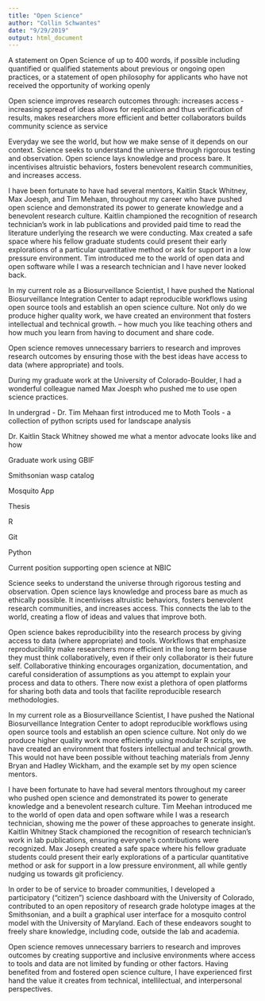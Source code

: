 ```yaml
---
title: "Open Science"
author: "Collin Schwantes"
date: "9/29/2019"
output: html_document
---
```


A statement on Open Science of up to 400 words, if possible including quantified or qualified statements about previous or ongoing open practices, or a statement of open philosophy for applicants who have not received the opportunity of working openly

Open science 
improves research outcomes through:
increases access - increasing spread of ideas
allows for replication and thus verification of results, 
makes researchers more efficient and better collaborators
builds community
science as service


Everyday we see the world, but how we make sense of it depends on our context. Science seeks to understand the universe through rigorous testing and observation. Open science lays knowledge and process bare. It incentivises altruistic behaviors, fosters benevolent research communities, and increases access.     


I have been fortunate to have had several mentors, Kaitlin Stack Whitney, Max Joesph, and Tim Mehaan, throughout my career who have pushed open science and demonstrated its power to generate knowledge and a benevolent research culture. Kaitlin championed the recognition of research technician's work in lab publications and provided paid time to read the literature underlying the research we were conducting. Max created a safe space where his fellow graduate students could present their early explorations of a particular quantitative method or ask for support in a low pressure environment. Tim introduced me to the world of open data and open software while I was a research technician and I have never looked back.       

In my current role as a Biosurveillance Scientist, I have pushed the National Biosurveillance Integration Center to adapt reproducible workflows using open source tools and establish an open science culture. Not only do we produce higher quality work, we have created an environment that fosters intellectual and technical growth. 
-- how much you like teaching others and how much you learn from having to document and share code.      

Open science removes unnecessary barriers to research and improves research outcomes by ensuring those with the best ideas have access to data (where appropriate) and tools. 



During my graduate work at the University of Colorado-Boulder, I had a wonderful colleague named Max Joesph who pushed me to use open science practices. 

In undergrad - Dr. Tim Mehaan first introduced me to Moth Tools - a collection of python scripts used for landscape analysis 

Dr. Kaitlin Stack Whitney showed me what a mentor advocate looks like and how 

Graduate work using GBIF 

Smithsonian wasp catalog

Mosquito App

Thesis

R

Git
 
Python

Current position supporting open science at NBIC


Science seeks to understand the universe through rigorous testing and observation.
Open science lays knowledge and process bare as much as ethically possible. It incentivises altruistic behaviors, fosters benevolent research communities, and increases access. This connects the lab to the world, creating a flow of ideas and values that improve both.

Open science bakes reproducibility into the research process by giving access to data (where appropriate) and tools. Workflows that emphasize reproducibility make researchers more efficient in the long term because they must think collaboratively, even if their only collaborator is their future self. Collaborative thinking encourages organization, documentation, and careful consideration of assumptions as you attempt to explain your process and data to others. There now exist a plethora of open platforms for sharing both data and tools that facilite reproducible research methodologies. 

In my current role as a Biosurveillance Scientist, I have pushed the National Biosurveillance Integration Center to adopt reproducible workflows using open source tools and establish an open science culture. Not only do we produce higher quality work more efficiently using modular R scripts, we have created an environment that fosters intellectual and technical growth. This would not have been possible without teaching materials from Jenny Bryan and Hadley Wickham, and the example set by my open science mentors.

I have been fortunate to have had several mentors throughout my career who pushed open science and demonstrated its power to generate knowledge and a benevolent research culture. Tim Meehan introduced me to the world of open data and open software while I was a research technician, showing me the power of these approaches to generate insight. Kaitlin Whitney Stack championed the recognition of research technician's work in lab publications, ensuring everyone’s contributions were recognized. Max Joseph created a safe space where his fellow graduate students could present their early explorations of a particular quantitative method or ask for support in a low pressure environment, all while gently nudging us towards git proficiency. 

In order to be of service to broader communities, I developed a participatory ("citizen") science dashboard with the University of Colorado, contributed to an open repository of research grade holotype images at the Smithsonian, and a built a graphical user interface for a mosquito control model with the University of Maryland. Each of these endeavors sought to freely share knowledge, including code, outside the lab and academia. 

Open science removes unnecessary barriers to research and improves outcomes by creating supportive and inclusive environments where access to tools and data are not limited by funding or other factors. Having benefited from and fostered open science culture, I have experienced first hand the value it creates from technical, intellilectual, and interpersonal perspectives.      





